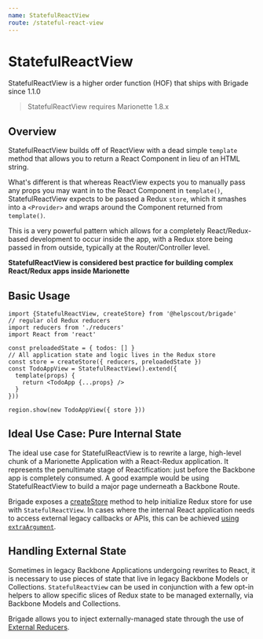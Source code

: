 ```yaml
---
name: StatefulReactView
route: /stateful-react-view
---
```


# StatefulReactView

StatefulReactView is a higher order function (HOF) that ships with Brigade since 1.1.0

> StatefulReactView requires Marionette 1.8.x

## Overview

StatefulReactView builds off of ReactView with a dead simple `template` method that allows you to return a React
Component in lieu of an HTML string.

What's different is that whereas ReactView expects you to manually pass any props you may want in to the React Component
in `template()`, StatefulReactView expects to be passed a Redux `store`, which it smashes into a `<Provider>` and wraps
around the Component returned from `template()`.

This is a very powerful pattern which allows for a completely React/Redux-based development to occur inside the app,
with a Redux store being passed in from outside, typically at the Router/Controller level.

**StatefulReactView is considered best practice for building complex React/Redux apps inside Marionette**

## Basic Usage

```
import {StatefulReactView, createStore} from '@helpscout/brigade'
// regular old Redux reducers
import reducers from './reducers'
import React from 'react'

const preloadedState = { todos: [] }
// All application state and logic lives in the Redux store
const store = createStore({ reducers, preloadedState })
const TodoAppView = StatefulReactView().extend({
  template(props) {
    return <TodoApp {...props} />
  }
}))

region.show(new TodoAppView({ store }))
```

## Ideal Use Case: Pure Internal State

The ideal use case for StatefulReactView is to rewrite a large, high-level
chunk of a Marionette Application with a React-Redux application. It represents
the penultimate stage of Reactification: just before the Backbone app is
completely consumed. A good example would be using StatefulReactView to build
a major page underneath a Backbone Route.

Brigade exposes a [createStore](/external-reducers#createstore) method to help initialize Redux store
for use with `StatefulReactView`. In cases where the internal React application needs to access
external legacy callbacks or APIs, this can be achieved [using `extraArgument`](/exposing-external-methods).

## Handling External State

Sometimes in legacy Backbone Applications undergoing rewrites to React, it is
necessary to use pieces of state that live in legacy Backbone Models or Collections.
`StatefulReactView` can be used in conjunction with a few opt-in helpers to allow specific
slices of Redux state to be managed externally, via Backbone Models and Collections.

Brigade allows you to inject externally-managed state through the use of [External Reducers](/external-reducers).
